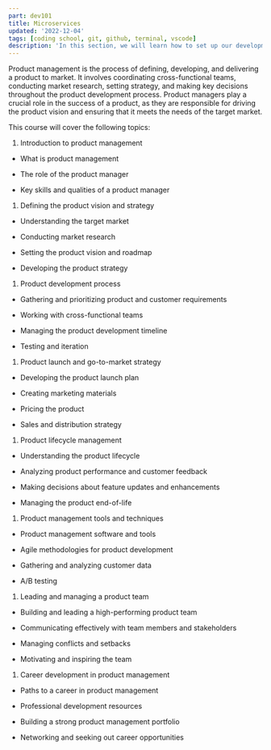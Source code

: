 ```yaml
---
part: dev101
title: Microservices
updated: '2022-12-04'
tags: [coding school, git, github, terminal, vscode]
description: 'In this section, we will learn how to set up our development environment and tools.'
---
```


Product management is the process of defining, developing, and delivering a product to market. It involves coordinating cross-functional teams, conducting market research, setting strategy, and making key decisions throughout the product development process. Product managers play a crucial role in the success of a product, as they are responsible for driving the product vision and ensuring that it meets the needs of the target market.

This course will cover the following topics:

1.  Introduction to product management

- What is product management

- The role of the product manager

- Key skills and qualities of a product manager

1.  Defining the product vision and strategy

- Understanding the target market

- Conducting market research

- Setting the product vision and roadmap

- Developing the product strategy

1.  Product development process

- Gathering and prioritizing product and customer requirements

- Working with cross-functional teams

- Managing the product development timeline

- Testing and iteration

1.  Product launch and go-to-market strategy

- Developing the product launch plan

- Creating marketing materials

- Pricing the product

- Sales and distribution strategy

1.  Product lifecycle management

- Understanding the product lifecycle

- Analyzing product performance and customer feedback

- Making decisions about feature updates and enhancements

- Managing the product end-of-life

1.  Product management tools and techniques

- Product management software and tools

- Agile methodologies for product development

- Gathering and analyzing customer data

- A/B testing

1.  Leading and managing a product team

- Building and leading a high-performing product team

- Communicating effectively with team members and stakeholders

- Managing conflicts and setbacks

- Motivating and inspiring the team

1.  Career development in product management

- Paths to a career in product management

- Professional development resources

- Building a strong product management portfolio

- Networking and seeking out career opportunities
